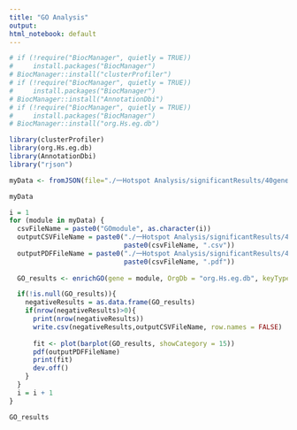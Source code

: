 ```yaml
---
title: "GO Analysis"
output:
html_notebook: default
---
```

```r
# if (!require("BiocManager", quietly = TRUE))
#     install.packages("BiocManager")
# BiocManager::install("clusterProfiler")
# if (!require("BiocManager", quietly = TRUE))
#     install.packages("BiocManager")
# BiocManager::install("AnnotationDbi")
# if (!require("BiocManager", quietly = TRUE))
#     install.packages("BiocManager")
# BiocManager::install("org.Hs.eg.db")
```

```r
library(clusterProfiler)
library(org.Hs.eg.db)
library(AnnotationDbi)
library("rjson")
```

```r
myData <- fromJSON(file="./一Hotspot Analysis/significantResults/40genes/modulesSignificantGenesDictionary.json")
```

```r
myData
```

```r
i = 1
for (module in myData) {
  csvFileName = paste0("GOmodule", as.character(i))
  outputCSVFileName = paste0("./一Hotspot Analysis/significantResults/40genes/",
                             paste0(csvFileName, ".csv"))
  outputPDFFileName = paste0("./一Hotspot Analysis/significantResults/40genes/",
                             paste0(csvFileName, ".pdf"))
  
  GO_results <- enrichGO(gene = module, OrgDb = "org.Hs.eg.db", keyType = "SYMBOL", ont = "BP")

  if(!is.null(GO_results)){
    negativeResults = as.data.frame(GO_results)
    if(nrow(negativeResults)>0){
      print(nrow(negativeResults))
      write.csv(negativeResults,outputCSVFileName, row.names = FALSE)
      
      fit <- plot(barplot(GO_results, showCategory = 15))
      pdf(outputPDFFileName)
      print(fit)
      dev.off()
    }
  }
  i = i + 1
}
```

```r
GO_results
```














